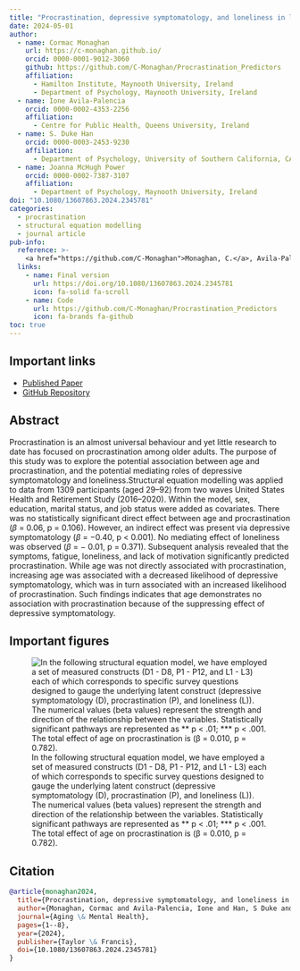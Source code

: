```yaml
---
title: "Procrastination, depressive symptomatology, and loneliness in later life"
date: 2024-05-01
author:
  - name: Cormac Monaghan
    url: https://c-monaghan.github.io/
    orcid: 0000-0001-9012-3060
    github: https://github.com/C-Monaghan/Procrastination_Predictors
    affiliation: 
      - Hamilton Institute, Maynooth University, Ireland
      - Department of Psychology, Maynooth University, Ireland
  - name: Ione Avila-Palencia
    orcid: 0000-0002-4353-2256
    affiliation: 
      - Centre for Public Health, Queens University, Ireland
  - name: S. Duke Han
    orcid: 0000-0003-2453-9230
    affiliation: 
      - Department of Psychology, University of Southern California, CA, USA
  - name: Joanna McHugh Power
    orcid: 0000-0002-7387-3107
    affiliation: 
      - Department of Psychology, Maynooth University, Ireland
doi: "10.1080/13607863.2024.2345781"
categories:
  - procrastination
  - structural equation modelling
  - journal article
pub-info:
  reference: >-
    <a href="https://github.com/C-Monaghan">Monaghan, C.</a>, Avila-Palencia, I., Han, S. D., & McHugh Power, J. (2024). Procrastination, depressive symptomatology, and loneliness in later life. <em>Aging & Mental Health, 28</em>(9), 1270–1277. <a href=https://doi.org/10.1080/13607863.2024.2345781><code>10.1080/13607863.2024.2345781</code></a>
  links:
    - name: Final version
      url: https://doi.org/10.1080/13607863.2024.2345781
      icon: fa-solid fa-scroll
    - name: Code
      url: https://github.com/C-Monaghan/Procrastination_Predictors
      icon: fa-brands fa-github
toc: true
---
```


## Important links

-   [Published Paper](https://doi.org/10.1080/13607863.2024.2345781){target="_blank"}
-   [GitHub Repository](https://github.com/C-Monaghan/Procrastination_Predictors){target="_blank"}

## Abstract

Procrastination is an almost universal behaviour and yet little research to date has focused on procrastination among older adults. The purpose of this study was to explore the potential association between age and procrastination, and the potential mediating roles of depressive symptomatology and loneliness.Structural equation modelling was applied to data from 1309 participants (aged 29–92) from two waves United States Health and Retirement Study (2016–2020). Within the model, sex, education, marital status, and job status were added as covariates. There was no statistically significant direct effect between age and procrastination ($\beta$ = 0.06, p = 0.106). However, an indirect effect was present via depressive symptomatology ($\beta$ = −0.40, p \< 0.001). No mediating effect of loneliness was observed ($\beta$ = − 0.01, p = 0.371). Subsequent analysis revealed that the symptoms, fatigue, loneliness, and lack of motivation significantly predicted procrastination. While age was not directly associated with procrastination, increasing age was associated with a decreased likelihood of depressive symptomatology, which was in turn associated with an increased likelihood of procrastination. Such findings indicates that age demonstrates no association with procrastination because of the suppressing effect of depressive symptomatology.

## Important figures

![In the following structural equation model, we have employed a set of measured constructs (D1 - D8, P1 - P12, and L1 - L3) each of which corresponds to specific survey questions designed to gauge the underlying latent construct (depressive symptomatology (D), procrastination (P), and loneliness (L)). The numerical values (beta values) represent the strength and direction of the relationship between the variables. Statistically significant pathways are represented as \*\* p \< .01; \*\*\* p \< .001. The total effect of age on procrastination is (β = 0.010, p = 0.782).](./SEM.png)

## Citation

``` bibtex
@article{monaghan2024,
  title={Procrastination, depressive symptomatology, and loneliness in later life},
  author={Monaghan, Cormac and Avila-Palencia, Ione and Han, S Duke and McHugh Power, Joanna},
  journal={Aging \& Mental Health},
  pages={1--8},
  year={2024},
  publisher={Taylor \& Francis},
  doi={10.1080/13607863.2024.2345781}
}
```

